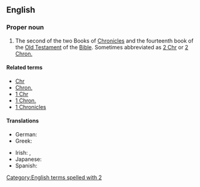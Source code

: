 {{book of the Bible|Books of Chronicles}}
==English==

===Proper noun===
{{en-proper noun}}

# {{label|en|biblical}} The second of the two Books of [[Chronicles]] and the fourteenth book of the [[Old Testament]] of the [[Bible]]. Sometimes abbreviated as [[2 Chr]] or [[2 Chron.]]

====Related terms====
* [[Chr]]
* [[Chron.]]
* [[1 Chr]]
* [[1 Chron.]]
* [[1 Chronicles]]

====Translations====
{{trans-top|book of the Bible}}
* German: {{t|de|2 Chronik}}
* Greek: {{t|el|Β' Παραλειπομένων}}
{{trans-mid}}
* Irish: {{t|ga|Dara Leabhar na gCroinicí|m}}, {{t|ga|2 Croinicí}}
* Japanese: {{t|ja|歴代志下|tr=rekidaishi ge|sc=Jpan}}
* Spanish: {{t|es|1 Crónicas|f-p}}
{{trans-bottom}}

[[Category:English terms spelled with 2]]